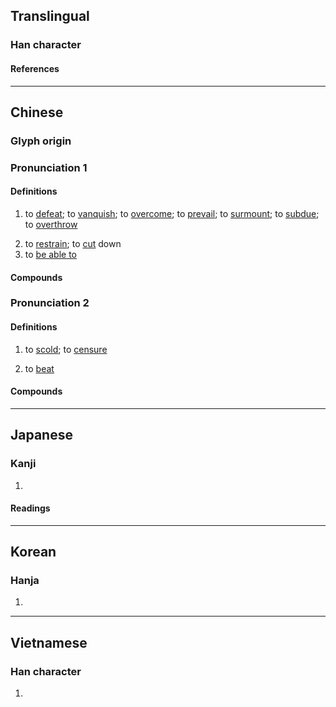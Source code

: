 {{also|克}}
{{character info}}
==Translingual==

===Han character===
{{Han char|rn=18|rad=刀|as=07|sn=9|four=42210|canj=JULN,XJULN|ids=⿺克刂}}

====References====
{{Han ref|kx=0140.130|dkj=02009|dj=0318.040|hdz=10339.030|uh=524B}}

----

==Chinese==

===Glyph origin===
{{Han etym}}

===Pronunciation 1===
{{zh-forms|s=克|t2=克|alt=尅,勀,勊}}
{{zh-pron
|m=kè
|c=hak1,haak1
|mn=xm,zz,tw:khek/qz:khiak
|mn-t=kiog4
|w=4kheq
|mc=y
|oc=y
|cat=v
}}

====Definitions====
{{zh-hanzi}}

# to [[defeat]]; to [[vanquish]]; to [[overcome]]; to [[prevail]]; to [[surmount]]; to [[subdue]]; to [[overthrow]]
#: {{zh-syn|戰勝|克}}
# to [[restrain]]; to [[cut]] down
# to [[be able to]]

====Compounds====
{{zh-der|天剋地衝|剋日|剋嗇|剋落|剋剝|慳吝苦剋|剋扣|剋期|剋意|剋星|剋核|剋夫|刑剋|剋化|扣剋|相生相剋|掊剋|相剋|沖剋|衝剋|裒剋}}

===Pronunciation 2===
{{zh-forms|alt=尅,K}}
{{zh-pron
|m=kēi
|cat=v
}}

====Definitions====
{{zh-hanzi}}

# {{lb|zh|colloquial}} to [[scold]]; to [[censure]]
# {{lb|zh|colloquial}} to [[beat]]

====Compounds====
{{zh-der|*挨剋:áikēi}}

----

==Japanese==

===Kanji===
{{ja-kanji|grade=|rs=刀07}}

# {{rfdef|ja|sort=刀07}}

====Readings====
{{ja-readings
|on=こく
|kun=か-つ
}}

----

==Korean==

===Hanja===
{{ko-hanja|hangeul=[[극]]|rv=geuk|mr=kŭk}}

# {{rfdef|ko|sort=刀07}}

----

==Vietnamese==

===Han character===
{{vi-readings|reading=khắc|rs=刀07}}

# {{rfdef|vi|sort=刀07}}